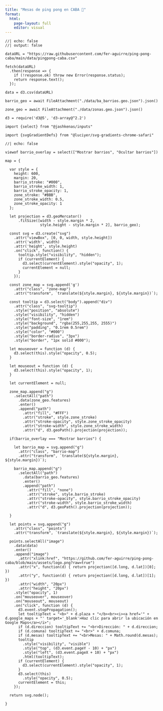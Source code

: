 ```yaml
---
title: "Mesas de ping pong en CABA 🏓"
format: 
  html:
    page-layout: full
    editor: visual
---
```



```ojs
//| echo: false
//| output: false

dataURL = "https://raw.githubusercontent.com/fer-aguirre/ping-pong-caba/main/data/pingpong-caba.csv"

fetch(dataURL)
  .then(response => {
    if (!response.ok) throw new Error(response.status);
    return response.text();
  });

data = d3.csv(dataURL)

barrio_geo = await FileAttachment("./data/ba_barrios.geo.json").json()

zone_geo = await FileAttachment("./data/zonas.geo.json").json()

d3 = require('d3@5', 'd3-array@^2.2')

import {select} from "@jashkenas/inputs"

import {svgGradientDefs} from "@luciyer/svg-gradients-chrome-safari"

```

```ojs
//| echo: false

viewof barrio_overlay = select(["Mostrar barrios", "Ocultar barrios"])

map = {
  
  var style = {
    height: 600,
    margin: 20,
    barrio_stroke: "#000",
    barrio_stroke_width: 1,
    barrio_stroke_opacity: 1,
    zone_stroke: "#BBB",
    zone_stroke_width: 0.5,
    zone_stroke_opacity: 1
  };
  
  let projection = d3.geoMercator()
      .fitSize([width - style.margin * 2, 
                style.height - style.margin * 2], barrio_geo);
  
  const svg = d3.create("svg")
    .attr("viewBox", [0, 0, width, style.height])
    .attr('width', width)
    .attr('height', style.height)
    .on("click", function() {
      tooltip.style("visibility", "hidden");
      if (currentElement) {
        d3.select(currentElement).style("opacity", 1);
        currentElement = null;
      }
    });

  const zone_map = svg.append('g')
    .attr("class", "zone-map")
    .attr("transform", `translate(${style.margin}, ${style.margin})`);
  
  const tooltip = d3.select("body").append("div")
    .attr("class", "svg-tooltip")
    .style("position", "absolute")
    .style("visibility", "hidden")
    .style("font-size", "1rem")
    .style("background", "rgba(255,255,255, 2555)")
    .style("padding", "0.1rem 0.5rem")
    .style("color", "#000")
    .style("border-radius", "3px")
    .style("border", "1px solid #000");
  
  let mouseover = function (d) {
    d3.select(this).style("opacity", 0.5);
  }

  let mouseout = function (d) {
    d3.select(this).style("opacity", 1);
  }
  
  let currentElement = null;
  
  zone_map.append("g")
    .selectAll("path")
      .data(zone_geo.features)
      .enter() 
      .append("path") 
        .attr("fill", "#FFF") 
        .attr("stroke", style.zone_stroke) 
        .attr("stroke-opacity", style.zone_stroke_opacity)
        .attr("stroke-width", style.zone_stroke_width)
        .attr("d", d3.geoPath().projection(projection));
  
  if(barrio_overlay === "Mostrar barrios") {
    
    let barrio_map = svg.append("g")
      .attr("class", "barrio-map")
      .attr("transform", `translate(${style.margin}, ${style.margin})`);

    barrio_map.append("g")
      .selectAll("path")
        .data(barrio_geo.features)
        .enter() 
        .append("path") 
          .attr("fill", "none") 
          .attr("stroke", style.barrio_stroke) 
          .attr("stroke-opacity", style.barrio_stroke_opacity)
          .attr("stroke-width", style.barrio_stroke_width)
          .attr("d", d3.geoPath().projection(projection)); 
    
  }
  
  let points = svg.append("g")
    .attr("class", "points")
    .attr("transform", `translate(${style.margin}, ${style.margin})`);
  
  points.selectAll("image")
    .data(data)
    .enter()
    .append("image")
      .attr("xlink:href", "https://github.com/fer-aguirre/ping-pong-caba/blob/main/assets/logo.png?raw=true") 
      .attr("x", function(d) { return projection([d.long, d.lat])[0]; })
      .attr("y", function(d) { return projection([d.long, d.lat])[1]; })
      .attr("width", "20px")
      .attr("height", "20px")
    .style("opacity", 1)
    .on("mouseover", mouseover)
    .on("mouseout", mouseout)
    .on("click", function (d) { 
      d3.event.stopPropagation();
      let tooltipText = "<b>" + d.plaza + "</b><br><i><a href='" + d.google_maps + "' target='_blank'>Haz clic para abrir la ubicación en Google Maps</a></i>";
      if (d.direccion) tooltipText += "<br>Dirección: " + d.direccion;
      if (d.comuna) tooltipText += "<br>" + d.comuna;
      if (d.mesas) tooltipText += "<br>Mesas: " + Math.round(d.mesas);
      tooltip
        .style("visibility", "visible")
        .style("top", (d3.event.pageY - 10) + "px")
        .style("left", (d3.event.pageX + 10) + "px")
        .html(tooltipText);
      if (currentElement) {
        d3.select(currentElement).style("opacity", 1);
      }
      d3.select(this)
        .style("opacity", 0.5);
      currentElement = this;
    });

  return svg.node();
  
}


```